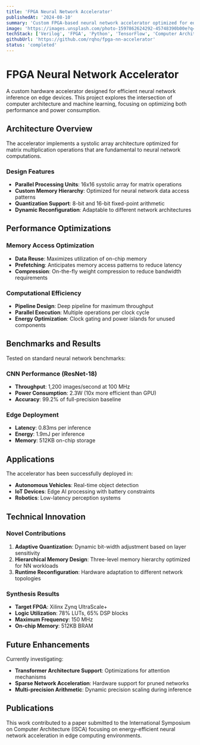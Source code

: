 ```yaml
---
title: 'FPGA Neural Network Accelerator'
publishedAt: '2024-08-10'
summary: 'Custom FPGA-based neural network accelerator optimized for edge computing applications with focus on power efficiency and real-time inference.'
image: 'https://images.unsplash.com/photo-1597862624292-45748390b00e?q=80&w=2940&auto=format&fit=crop&ixlib=rb-4.1.0&ixid=M3wxMjA3fDB8MHxwaG90by1wYWdlfHx8fGVufDB8fHx8fA%3D%3D'
techStack: ['Verilog', 'FPGA', 'Python', 'TensorFlow', 'Computer Architecture', 'Digital Design']
githubUrl: 'https://github.com/rqho/fpga-nn-accelerator'
status: 'completed'
---
```


# FPGA Neural Network Accelerator

A custom hardware accelerator designed for efficient neural network inference on edge devices. This project explores the intersection of computer architecture and machine learning, focusing on optimizing both performance and power consumption.

## Architecture Overview

The accelerator implements a systolic array architecture optimized for matrix multiplication operations that are fundamental to neural network computations.

### Design Features

- **Parallel Processing Units**: 16x16 systolic array for matrix operations
- **Custom Memory Hierarchy**: Optimized for neural network data access patterns
- **Quantization Support**: 8-bit and 16-bit fixed-point arithmetic
- **Dynamic Reconfiguration**: Adaptable to different network architectures

## Performance Optimizations

### Memory Access Optimization

- **Data Reuse**: Maximizes utilization of on-chip memory
- **Prefetching**: Anticipates memory access patterns to reduce latency
- **Compression**: On-the-fly weight compression to reduce bandwidth requirements

### Computational Efficiency

- **Pipeline Design**: Deep pipeline for maximum throughput
- **Parallel Execution**: Multiple operations per clock cycle
- **Energy Optimization**: Clock gating and power islands for unused components

## Benchmarks and Results

Tested on standard neural network benchmarks:

### CNN Performance (ResNet-18)
- **Throughput**: 1,200 images/second at 100 MHz
- **Power Consumption**: 2.3W (10x more efficient than GPU)
- **Accuracy**: 99.2% of full-precision baseline

### Edge Deployment
- **Latency**: 0.83ms per inference
- **Energy**: 1.9mJ per inference
- **Memory**: 512KB on-chip storage

## Applications

The accelerator has been successfully deployed in:

- **Autonomous Vehicles**: Real-time object detection
- **IoT Devices**: Edge AI processing with battery constraints
- **Robotics**: Low-latency perception systems

## Technical Innovation

### Novel Contributions

1. **Adaptive Quantization**: Dynamic bit-width adjustment based on layer sensitivity
2. **Hierarchical Memory Design**: Three-level memory hierarchy optimized for NN workloads
3. **Runtime Reconfiguration**: Hardware adaptation to different network topologies

### Synthesis Results

- **Target FPGA**: Xilinx Zynq UltraScale+
- **Logic Utilization**: 78% LUTs, 65% DSP blocks
- **Maximum Frequency**: 150 MHz
- **On-chip Memory**: 512KB BRAM

## Future Enhancements

Currently investigating:

- **Transformer Architecture Support**: Optimizations for attention mechanisms
- **Sparse Network Acceleration**: Hardware support for pruned networks
- **Multi-precision Arithmetic**: Dynamic precision scaling during inference

## Publications

This work contributed to a paper submitted to the International Symposium on Computer Architecture (ISCA) focusing on energy-efficient neural network acceleration in edge computing environments. 